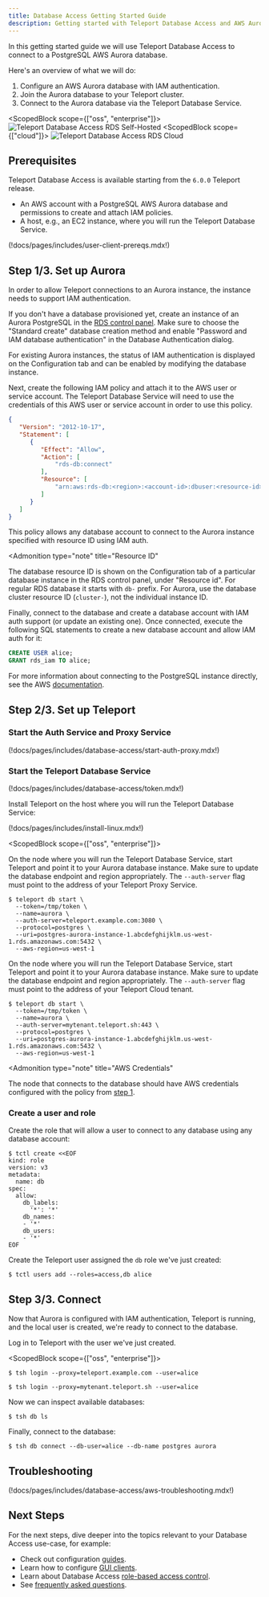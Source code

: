 ```yaml
---
title: Database Access Getting Started Guide
description: Getting started with Teleport Database Access and AWS Aurora PostgreSQL.
---
```


In this getting started guide we will use Teleport Database Access to connect
to a PostgreSQL AWS Aurora database.

Here's an overview of what we will do:

1. Configure an AWS Aurora database with IAM authentication.
2. Join the Aurora database to your Teleport cluster.
3. Connect to the Aurora database via the Teleport Database Service.

<ScopedBlock scope={["oss", "enterprise"]}>
![Teleport Database Access RDS Self-Hosted](../../img/database-access/guides/rds_selfhosted.png)
</ScopedBlock>
<ScopedBlock scope={["cloud"]}>
![Teleport Database Access RDS Cloud](../../img/database-access/guides/rds_cloud.png)
</ScopedBlock>

## Prerequisites

<Admonition type="note" title="Supported versions">

Teleport Database Access is available starting from the `6.0.0` Teleport
release.

</Admonition>

- An AWS account with a PostgreSQL AWS Aurora database and permissions to create
  and attach IAM policies.
- A host, e.g., an EC2 instance, where you will run the Teleport Database
  Service.

(!docs/pages/includes/user-client-prereqs.mdx!)

## Step 1/3. Set up Aurora

In order to allow Teleport connections to an Aurora instance, the instance needs
to support IAM authentication.

If you don't have a database provisioned yet, create an instance of an Aurora
PostgreSQL in the [RDS control panel](https://console.aws.amazon.com/rds/home).
Make sure to choose the "Standard create" database creation method and enable
"Password and IAM database authentication" in the Database Authentication dialog.

For existing Aurora instances, the status of IAM authentication is displayed on
the Configuration tab and can be enabled by modifying the database instance.

Next, create the following IAM policy and attach it to the AWS user or service
account. The Teleport Database Service will need to use the credentials of this
AWS user or service account in order to use this policy.

```json
{
   "Version": "2012-10-17",
   "Statement": [
      {
         "Effect": "Allow",
         "Action": [
             "rds-db:connect"
         ],
         "Resource": [
             "arn:aws:rds-db:<region>:<account-id>:dbuser:<resource-id>/*"
         ]
      }
   ]
}
```

This policy allows any database account to connect to the Aurora instance specified
with resource ID using IAM auth.

<Admonition
  type="note"
  title="Resource ID"
>
  The database resource ID is shown on the Configuration tab of a particular
  database instance in the RDS control panel, under "Resource id". For regular
  RDS database it starts with `db-` prefix. For Aurora, use the database
  cluster resource ID (`cluster-`), not the individual instance ID.
</Admonition>

Finally, connect to the database and create a database account with IAM auth
support (or update an existing one). Once connected, execute the following
SQL statements to create a new database account and allow IAM auth for it:

```sql
CREATE USER alice;
GRANT rds_iam TO alice;
```

For more information about connecting to the PostgreSQL instance directly,
see the AWS [documentation](https://docs.aws.amazon.com/AmazonRDS/latest/UserGuide/USER_ConnectToPostgreSQLInstance.html).

## Step 2/3. Set up Teleport

### Start the Auth Service and Proxy Service

(!docs/pages/includes/database-access/start-auth-proxy.mdx!)

### Start the Teleport Database Service

(!docs/pages/includes/database-access/token.mdx!)

Install Teleport on the host where you will run the Teleport Database Service:

(!docs/pages/includes/install-linux.mdx!)

<ScopedBlock scope={["oss", "enterprise"]}>

On the node where you will run the Teleport Database Service, start Teleport and
point it to your Aurora database instance. Make sure to update the database
endpoint and region appropriately. The `--auth-server` flag must point to the
address of your Teleport Proxy Service.

```code
$ teleport db start \
  --token=/tmp/token \
  --name=aurora \
  --auth-server=teleport.example.com:3080 \
  --protocol=postgres \
  --uri=postgres-aurora-instance-1.abcdefghijklm.us-west-1.rds.amazonaws.com:5432 \
  --aws-region=us-west-1
```

</ScopedBlock>
<ScopedBlock scope={["cloud"]}>

On the node where you will run the Teleport Database Service, start Teleport and
point it to your Aurora database instance. Make sure to update the database
endpoint and region appropriately. The `--auth-server` flag must point to the
address of your Teleport Cloud tenant.

```code
$ teleport db start \
  --token=/tmp/token \
  --name=aurora \
  --auth-server=mytenant.teleport.sh:443 \
  --protocol=postgres \
  --uri=postgres-aurora-instance-1.abcdefghijklm.us-west-1.rds.amazonaws.com:5432 \
  --aws-region=us-west-1
```

</ScopedBlock>

<Admonition
  type="note"
  title="AWS Credentials"
>
  The node that connects to the database should have AWS credentials configured
  with the policy from [step 1](#step-13-set-up-aurora).
</Admonition>

### Create a user and role

Create the role that will allow a user to connect to any database using any
database account:

```code
$ tctl create <<EOF
kind: role
version: v3
metadata:
  name: db
spec:
  allow:
    db_labels:
      '*': '*'
    db_names:
    - '*'
    db_users:
    - '*'
EOF
```

Create the Teleport user assigned the `db` role we've just created:

```code
$ tctl users add --roles=access,db alice
```

## Step 3/3. Connect

Now that Aurora is configured with IAM authentication, Teleport is running, and
the local user is created, we're ready to connect to the database.

Log in to Teleport with the user we've just created.

<ScopedBlock scope={["oss", "enterprise"]}>

```code
$ tsh login --proxy=teleport.example.com --user=alice
```

</ScopedBlock>
<ScopedBlock scope={["cloud"]}>

```code
$ tsh login --proxy=mytenant.teleport.sh --user=alice
```

</ScopedBlock>

Now we can inspect available databases:

```code
$ tsh db ls
```

Finally, connect to the database:

```code
$ tsh db connect --db-user=alice --db-name postgres aurora
```

## Troubleshooting

(!docs/pages/includes/database-access/aws-troubleshooting.mdx!)

## Next Steps

For the next steps, dive deeper into the topics relevant to your Database
Access use-case, for example:

- Check out configuration [guides](./guides.mdx).
- Learn how to configure [GUI clients](../connect-your-client/gui-clients.mdx).
- Learn about Database Access [role-based access control](./rbac.mdx).
- See [frequently asked questions](./faq.mdx).
